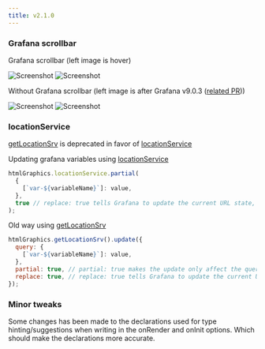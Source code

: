 ```yaml
---
title: v2.1.0
---
```


### Grafana scrollbar

Grafana scrollbar (left image is hover)

![Screenshot](../../static/img/screenshot-grafana-scroll-hover.png)
![Screenshot](../../static/img/screenshot-grafana-scroll.png)

Without Grafana scrollbar (left image is after Grafana v9.0.3 ([related PR](https://github.com/grafana/grafana/pull/52167)))

![Screenshot](../../static/img/screenshot-overflow-after-9.0.3.png)
![Screenshot](../../static/img/screenshot-overflow-before-9.0.3.png)

### locationService

[getLocationSrv](../references.md#gettemplatesrv) is deprecated in favor of [locationService](../references.md#locationservice)

Updating grafana variables using [locationService](../references.md#locationservice)

```javascript
htmlGraphics.locationService.partial(
  {
    [`var-${variableName}`]: value,
  },
  true // replace: true tells Grafana to update the current URL state, rather than creating a new history entry.
);
```

Old way using [getLocationSrv](../references.md#gettemplatesrv)

```javascript
htmlGraphics.getLocationSrv().update({
  query: {
    [`var-${variableName}`]: value,
  },
  partial: true, // partial: true makes the update only affect the query parameters listed in query, and leaves the other query parameters unchanged.
  replace: true, // replace: true tells Grafana to update the current URL state, rather than creating a new history entry.
});
```

### Minor tweaks

Some changes has been made to the declarations used for type hinting/suggestions when writing in the onRender and onInit options. Which should make the declarations more accurate.
